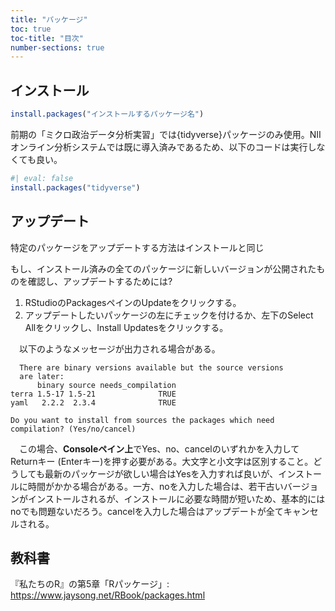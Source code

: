 ```yaml
---
title: "パッケージ"
toc: true
toc-title: "目次"
number-sections: true
---
```


## インストール

```r
install.packages("インストールするパッケージ名")
```

前期の「ミクロ政治データ分析実習」では{tidyverse}パッケージのみ使用。NIIオンライン分析システムでは既に導入済みであるため、以下のコードは実行しなくても良い。

```r
#| eval: false
install.packages("tidyverse")
```

## アップデート

特定のパッケージをアップデートする方法はインストールと同じ

もし、インストール済みの全てのパッケージに新しいバージョンが公開されたものを確認し、アップデートするためには?

1. RStudioのPackagesペインのUpdateをクリックする。
2. アップデートしたいパッケージの左にチェックを付けるか、左下のSelect Allをクリックし、Install Updatesをクリックする。

　以下のようなメッセージが出力される場合がある。

```
  There are binary versions available but the source versions
  are later:
      binary source needs_compilation
terra 1.5-17 1.5-21              TRUE
yaml   2.2.2  2.3.4              TRUE

Do you want to install from sources the packages which need compilation? (Yes/no/cancel)
```

　この場合、**Consoleペイン上**でYes、no、cancelのいずれかを入力してReturnキー (Enterキー)を押す必要がある。大文字と小文字は区別すること。どうしても最新のパッケージが欲しい場合はYesを入力すれば良いが、インストールに時間がかかる場合がある。一方、noを入力した場合は、若干古いバージョンがインストールされるが、インストールに必要な時間が短いため、基本的にはnoでも問題ないだろう。cancelを入力した場合はアップデートが全てキャンセルされる。

## 教科書

『私たちのR』の第5章「Rパッケージ」: <https://www.jaysong.net/RBook/packages.html>